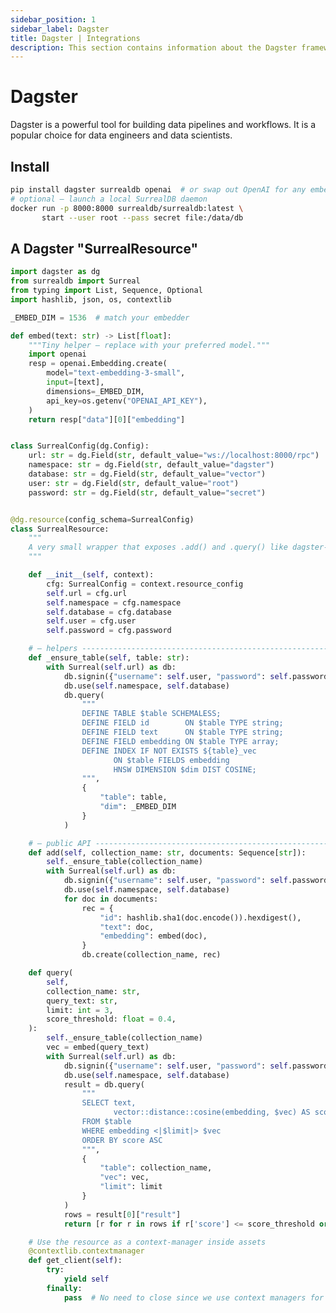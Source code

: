 ```yaml
---
sidebar_position: 1
sidebar_label: Dagster
title: Dagster | Integrations
description: This section contains information about the Dagster framework and how to integrate it with SurrealDB.
---
```


# Dagster

Dagster is a powerful tool for building data pipelines and workflows. It is a popular choice for data engineers and data scientists.

## Install

```bash title="Install"
pip install dagster surrealdb openai  # or swap out OpenAI for any embedder
# optional – launch a local SurrealDB daemon
docker run -p 8000:8000 surrealdb/surrealdb:latest \
       start --user root --pass secret file:/data/db
```

## A Dagster "SurrealResource"

```python title="src/dagster_surreal.py"
import dagster as dg
from surrealdb import Surreal
from typing import List, Sequence, Optional
import hashlib, json, os, contextlib

_EMBED_DIM = 1536  # match your embedder

def embed(text: str) -> List[float]:
    """Tiny helper – replace with your preferred model."""
    import openai
    resp = openai.Embedding.create(
        model="text-embedding-3-small",
        input=[text],
        dimensions=_EMBED_DIM,
        api_key=os.getenv("OPENAI_API_KEY"),
    )
    return resp["data"][0]["embedding"]


class SurrealConfig(dg.Config):
    url: str = dg.Field(str, default_value="ws://localhost:8000/rpc")
    namespace: str = dg.Field(str, default_value="dagster")
    database: str = dg.Field(str, default_value="vector")
    user: str = dg.Field(str, default_value="root")
    password: str = dg.Field(str, default_value="secret")


@dg.resource(config_schema=SurrealConfig)
class SurrealResource:
    """
    A very small wrapper that exposes .add() and .query() like dagster-qdrant.
    """

    def __init__(self, context):
        cfg: SurrealConfig = context.resource_config
        self.url = cfg.url
        self.namespace = cfg.namespace
        self.database = cfg.database
        self.user = cfg.user
        self.password = cfg.password

    # — helpers ----------------------------------------------------------
    def _ensure_table(self, table: str):
        with Surreal(self.url) as db:
            db.signin({"username": self.user, "password": self.password})
            db.use(self.namespace, self.database)
            db.query(
                """
                DEFINE TABLE $table SCHEMALESS;
                DEFINE FIELD id        ON $table TYPE string;
                DEFINE FIELD text      ON $table TYPE string;
                DEFINE FIELD embedding ON $table TYPE array;
                DEFINE INDEX IF NOT EXISTS ${table}_vec
                       ON $table FIELDS embedding
                       HNSW DIMENSION $dim DIST COSINE;
                """,
                {
                    "table": table,
                    "dim": _EMBED_DIM
                }
            )

    # — public API -------------------------------------------------------
    def add(self, collection_name: str, documents: Sequence[str]):
        self._ensure_table(collection_name)
        with Surreal(self.url) as db:
            db.signin({"username": self.user, "password": self.password})
            db.use(self.namespace, self.database)
            for doc in documents:
                rec = {
                    "id": hashlib.sha1(doc.encode()).hexdigest(),
                    "text": doc,
                    "embedding": embed(doc),
                }
                db.create(collection_name, rec)

    def query(
        self,
        collection_name: str,
        query_text: str,
        limit: int = 3,
        score_threshold: float = 0.4,
    ):
        self._ensure_table(collection_name)
        vec = embed(query_text)
        with Surreal(self.url) as db:
            db.signin({"username": self.user, "password": self.password})
            db.use(self.namespace, self.database)
            result = db.query(
                """
                SELECT text,
                       vector::distance::cosine(embedding, $vec) AS score
                FROM $table
                WHERE embedding <|$limit|> $vec
                ORDER BY score ASC
                """,
                {
                    "table": collection_name,
                    "vec": vec,
                    "limit": limit
                }
            )
            rows = result[0]["result"]
            return [r for r in rows if r['score'] <= score_threshold or score_threshold == 0]

    # Use the resource as a context-manager inside assets
    @contextlib.contextmanager
    def get_client(self):
        try:
            yield self
        finally:
            pass  # No need to close since we use context managers for each operation
```